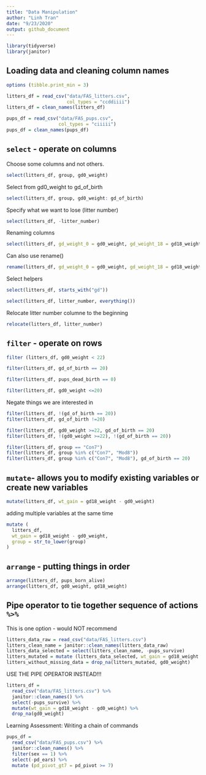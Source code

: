 ```yaml
---
title: "Data Manipulation"
author: "Linh Tran"
date: "9/23/2020"
output: github_document
---
```


```r
library(tidyverse)
library(janitor)
```

## Loading data and cleaning column names

```r
options (tibble.print_min = 3)

litters_df = read_csv("data/FAS_litters.csv", 
                      col_types = "ccddiiii")
litters_df = clean_names(litters_df)

pups_df = read_csv("data/FAS_pups.csv",
                   col_types = "ciiiii")
pups_df = clean_names(pups_df)
```

## `select` - operate on columns

Choose some columns and not others.

```r
select(litters_df, group, gd0_weight)
```

Select from gd0_weight to gd_of_birth
```r
select(litters_df, group, gd0_weight: gd_of_birth)
```

Specify what we want to lose (litter number)
```r
select(litters_df, -litter_number)
```

Renaming columns
```r
select(litters_df, gd_weight_0 = gd0_weight, gd_weight_18 = gd18_weight)
```

Can also use rename()
```r
rename(litters_df, gd_weight_0 = gd0_weight, gd_weight_18 = gd18_weight)
```

Select helpers

```r
select(litters_df, starts_with("gd"))
```

```r
select(litters_df, litter_number, everything())
```

Relocate litter number columne to the beginning
```r
relocate(litters_df, litter_number)
```

## `filter` - operate on rows

```r
filter (litters_df, gd0_weight < 22)
```

```r
filter(litters_df, gd_of_birth == 20)
```

```r
filter(litters_df, pups_dead_birth == 0)
```

```r
filter(litters_df, gd0_weight <=20)
```

Negate things we are interested in

```r
filter(litters_df, !(gd_of_birth == 20))
filter(litters_df, gd_of_birth !=20)
```

```r
filter(litters_df, gd0_weight >=22, gd_of_birth == 20)
filter(litters_df, !(gd0_weight >=22), !(gd_of_birth == 20))
```

```r
filter(litters_df, group == "Con7")
filter(litters_df, group %in% c("Con7", "Mod8"))
filter(litters_df, group %in% c("Con7", "Mod8"), gd_of_birth == 20)
```

## `mutate`- allows you to modify existing variables or create new variables

```r
mutate(litters_df, wt_gain = gd18_weight - gd0_weight)
```

adding multiple variables at the same time

```r
mutate (
  litters_df,
  wt_gain = gd18_weight - gd0_weight,
  group = str_to_lower(group)
)
```

## `arrange` - putting things in order

```r
arrange(litters_df, pups_born_alive)
arrange(litters_df, gd0_weight, gd18_weight)
```

## Pipe operator to tie together sequence of actions `%>%`

This is one option - would NOT recommend
```r
litters_data_raw = read_csv("data/FAS_litters.csv")
litters_clean_name = janitor::clean_names(litters_data_raw)
litters_data_selected = select(litters_clean_name, -pups_survive)
litters_mutated = mutate (litters_data_selected, wt_gain = gd18_weight - gd0_weight)
litters_without_missing_data = drop_na(litters_mutated, gd0_weight)
```

USE THE PIPE OPERATOR INSTEAD!!!

```r
litters_df = 
  read_csv("data/FAS_litters.csv") %>% 
  janitor::clean_names() %>% 
  select(-pups_survive) %>% 
  mutate(wt_gain = gd18_weight - gd0_weight) %>% 
  drop_na(gd0_weight)
```

Learning Assessment: Writing a chain of commands


```r
pups_df = 
  read_csv("data/FAS_pups.csv") %>% 
  janitor::clean_names() %>% 
  filter(sex == 1) %>% 
  select(-pd_ears) %>% 
  mutate (pd_pivot_gt7 = pd_pivot >= 7)

```

